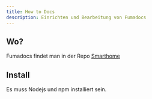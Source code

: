 ```yaml
---
title: How to Docs
description: Einrichten und Bearbeitung von Fumadocs
---
```


## Wo?

Fumadocs findet man in der Repo [Smarthome](https://github.com/jph-sw/smarthome)

## Install

Es muss Nodejs und npm installiert sein.

